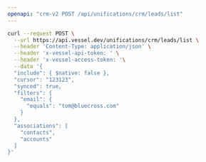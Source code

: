 ```yaml
---
openapi: "crm-v2 POST /api/unifications/crm/leads/list"
---
```


<RequestExample>

```bash Request
curl --request POST \
  --url https://api.vessel.dev/unifications/crm/leads/list \
  --header 'Content-Type: application/json' \
  --header 'x-vessel-api-token: ' \
  --header 'x-vessel-access-token: '\
  --data '{
  "include": { $native: false },
  "cursor": "123123",
  "synced": true,
  "filters": {
    "email": {
      "equals": "tom@bluecross.com"
    }
  },
  "associations": [
    "contacts",
    "accounts"
  ]
}'
```

</RequestExample>
